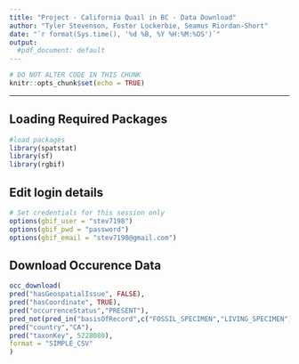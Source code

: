 ```yaml
---
title: "Project - California Quail in BC - Data Download"
author: "Tyler Stevenson, Foster Lockerbie, Seamus Riordan-Short"
date: "`r format(Sys.time(), '%d %B, %Y %H:%M:%OS')`"
output:
  #pdf_document: default
---
```


```r
# DO NOT ALTER CODE IN THIS CHUNK
knitr::opts_chunk$set(echo = TRUE)
```


* * *
## Loading Required Packages

```r
#load packages
library(spatstat)
library(sf)
library(rgbif)
```

## Edit login details

```r
# Set credentials for this session only
options(gbif_user = "stev7198")
options(gbif_pwd = "password")
options(gbif_email = "stev7198@gmail.com")
```

## Download Occurence Data

```r
occ_download(
pred("hasGeospatialIssue", FALSE),
pred("hasCoordinate", TRUE),
pred("occurrenceStatus","PRESENT"), 
pred_not(pred_in("basisOfRecord",c("FOSSIL_SPECIMEN","LIVING_SPECIMEN"))),
pred("country","CA"),
pred("taxonKey", 5228080),
format = "SIMPLE_CSV"
)
```













